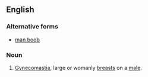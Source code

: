 ==English==

===Alternative forms===
*[[man boob]]

===Noun===
{{en-noun|head=[[man]] [[tit]]}}
# {{slang|vulgar}} [[gynecomastia|Gynecomastia]], large or womanly [[breast]]s on a [[male]].